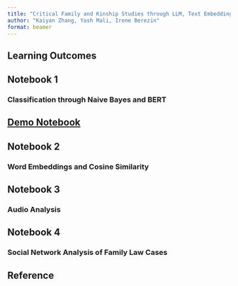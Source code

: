 ```yaml
---
title: "Critical Family and Kinship Studies through LLM, Text Embedding and Social Network Analysis"
author: "Kaiyan Zhang, Yash Mali, Irene Berezin"
format: beamer
---
```

## Learning Outcomes

## Notebook 1 
### Classification through Naive Bayes and BERT

[Demo Notebook](https://colab.research.google.com/github/NathanPalaiologos/TLEF-SOCI-415/blob/main/demo/SOCI415.ipynb)
- 

## Notebook 2
### Word Embeddings and Cosine Similarity


## Notebook 3
### Audio Analysis


## Notebook 4
### Social Network Analysis of Family Law Cases


## Reference


